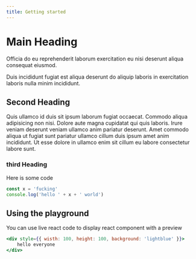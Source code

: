 ```yaml
---
title: Getting started
---
```


# Main Heading

Officia do eu reprehenderit laborum exercitation eu nisi deserunt aliqua consequat eiusmod.

Duis incididunt fugiat est aliqua deserunt do aliquip laboris in exercitation laboris nulla minim incididunt.

## Second Heading

Quis ullamco id duis sit ipsum laborum fugiat occaecat. Commodo aliqua adipisicing non nisi. Dolore aute magna cupidatat qui quis laboris. Irure veniam deserunt veniam ullamco anim pariatur deserunt. Amet commodo aliqua ut fugiat sunt pariatur ullamco cillum duis ipsum amet anim incididunt. Ut esse dolore in ullamco enim sit cillum eu labore consectetur labore sunt.

### third Heading

Here is some code

```js
const x = 'fucking'
console.log('hello ' + x + ' world')
```

## Using the playground

You can use live react code to display react component with a preview

```jsx live=true
<div style={{ wisth: 100, height: 100, background: 'lightblue' }}>
    hello everyone
</div>
```

